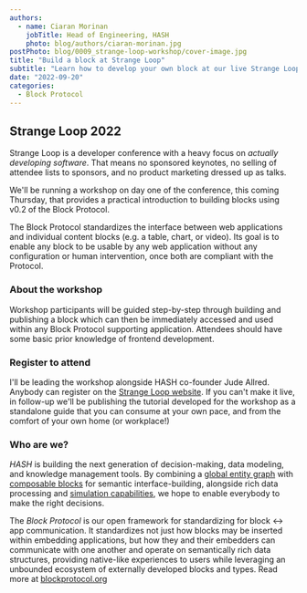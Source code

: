 ```yaml
---
authors:
  - name: Ciaran Morinan
    jobTitle: Head of Engineering, HASH
    photo: blog/authors/ciaran-morinan.jpg
postPhoto: blog/0009_strange-loop-workshop/cover-image.jpg
title: "Build a block at Strange Loop"
subtitle: "Learn how to develop your own block at our live Strange Loop workshop"
date: "2022-09-20"
categories:
  - Block Protocol
---
```


## Strange Loop 2022

Strange Loop is a developer conference with a heavy focus on _actually developing software_. That means no sponsored keynotes, no selling of attendee lists to sponsors, and no product marketing dressed up as talks.

We'll be running a workshop on day one of the conference, this coming Thursday, that provides a practical introduction to building blocks using v0.2 of the Block Protocol.

The Block Protocol standardizes the interface between web applications and individual content blocks (e.g. a table, chart, or video). Its goal is to enable any block to be usable by any web application without any configuration or human intervention, once both are compliant with the Protocol.

### About the workshop

Workshop participants will be guided step-by-step through building and publishing a block which can then be immediately accessed and used within any Block Protocol supporting application. Attendees should have some basic prior knowledge of frontend development.

### Register to attend

I'll be leading the workshop alongside HASH co-founder Jude Allred. Anybody can register on the [Strange Loop website](https://www.thestrangeloop.com/). If you can't make it live, in follow-up we'll be publishing the tutorial developed for the workshop as a standalone guide that you can consume at your own pace, and from the comfort of your own home (or workplace!)

### Who are we?

_HASH_ is building the next generation of decision-making, data modeling, and knowledge management tools. By combining a [global entity graph](https://hash.ai/platform/hash) with [composable blocks](https://blockprotocol.org/) for semantic interface-building, alongside rich data processing and [simulation capabilities](https://hash.ai/simulations), we hope to enable everybody to make the right decisions.

The _Block Protocol_ is our open framework for standardizing for block \<-\> app communication. It standardizes not just how blocks may be inserted within embedding applications, but how they and their embedders can communicate with one another and operate on semantically rich data structures, providing native-like experiences to users while leveraging an unbounded ecosystem of externally developed blocks and types. Read more at [blockprotocol.org](https://blockprotocol.org)
